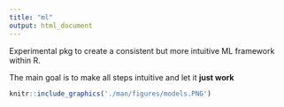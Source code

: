 ```yaml
---
title: "ml"
output: html_document
---
```


Experimental pkg to create a consistent but more intuitive ML framework within R.

The main goal is to make all steps intuitive and let it **just work**

```r
knitr::include_graphics('./man/figures/models.PNG')
```
